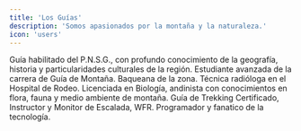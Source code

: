 ```yaml
---
title: 'Los Guías'
description: 'Somos apasionados por la montaña y la naturaleza.'
icon: 'users'
---
```


<AccordionGroup>
  <Accordion title="Guido Altamira">
      Guía habilitado del P.N.S.G., con profundo conocimiento de la geografía, historia y particularidades culturales de la región.
  </Accordion>
 
   <Accordion title="Emiliana Pintos">
      Estudiante avanzada de la carrera de Guía de Montaña. Baqueana de la zona. Técnica radióloga en el Hospital de Rodeo.
  </Accordion>
   <Accordion title="José Guillemain">
      Licenciada en Biología, andinista con conocimientos en flora, fauna y medio ambiente de montaña.
  </Accordion>
   <Accordion title="Pablo Cascón">
   Guía de Trekking Certificado, Instructor y Monitor de Escalada, WFR. Programador y fanatico de la tecnología.
  </Accordion>
</AccordionGroup>

